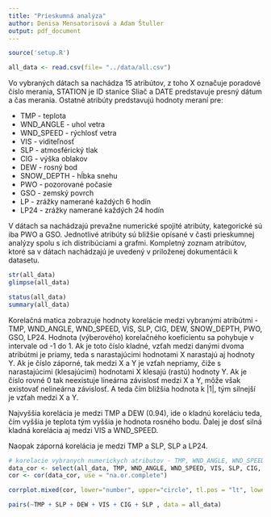 ```yaml
---
title: "Prieskumná analýza"
author: Denisa Mensatorisová a Adam Štuller
output: pdf_document
---
```


```r
source('setup.R')
```

```r
all_data <- read.csv(file= "../data/all.csv")
```


Vo vybraných dátach sa nachádza 15 atribútov, z toho X označuje poradové číslo merania, STATION je ID stanice Sliač a DATE predstavuje presný dátum a čas merania. Ostatné atribúty predstavujú hodnoty meraní pre:

- TMP - teplota
- WND_ANGLE - uhol vetra
- WND_SPEED - rýchlosť vetra
- VIS - viditeľnosť
- SLP - atmosférický tlak
- CIG - výška oblakov
- DEW - rosný bod
- SNOW_DEPTH - hĺbka snehu
- PWO - pozorované počasie
- GSO - zemský povrch
- LP - zrážky namerané každých 6 hodín
- LP24 - zrážky namerané každých 24 hodín

V dátach sa nachádzajú prevažne numerické spojité atribúty, kategorické sú iba PWO a GSO. Jednotlivé atribúty sú bližšie opísané v časti prieskumnej analýzy spolu s ich distribúciami a grafmi. Kompletný zoznam atribútov, ktoré sa v dátach nachádzajú je uvedený v priloženej dokumentácii k datasetu.

```r

str(all_data)
glimpse(all_data)

status(all_data) 
summary(all_data)

```


Korelačná matica zobrazuje hodnoty korelácie medzi vybranými atribútmi - TMP, WND_ANGLE, WND_SPEED, VIS, SLP, CIG, DEW, SNOW_DEPTH, PWO, GSO, LP24. Hodnota (výberového) korelačného koeficientu sa pohybuje v intervale od -1 do 1. Ak je toto číslo kladné, vzťah medzi danými dvoma atribútmi je priamy, teda s narastajúcimi hodnotami X narastajú aj hodnoty Y. Ak je číslo záporné, tak medzi X a Y je vzťah nepriamy, čiže s narastajúcimi (klesajúcimi) hodnotami X klesajú (rastú) hodnoty Y. Ak je číslo rovné 0 tak neexistuje lineárna závislosť medzi X a Y, môže však existovať nelineárna závislosť. A teda čím bližšia hodnota k |1|, tým silnejší je vzťah medzi X a Y.

Najvyššia korelácia je medzi TMP a DEW (0.94), ide o kladnú koreláciu teda, čím vyššia je teplota tým vyššia je hodnota rosného bodu. Ďalej je dosť silná kladná korelácia aj medzi VIS a WND_SPEED.

Naopak záporná korelácia je medzi TMP a SLP, SLP a LP24.


```r
# korelacie vybranych numerickych atributov - TMP, WND_ANGLE, WND_SPEED, VIS, SLP, CIG, DEW, LP
data_cor <- select(all_data, TMP, WND_ANGLE, WND_SPEED, VIS, SLP, CIG, DEW, SNOW_DEPTH, PWO, GSO, LP24)
cor <- cor(data_cor, use = "na.or.complete")

corrplot.mixed(cor, lower="number", upper="circle", tl.pos = "lt", lower.col = "black",number.cex=0.75)

```


```r
pairs(~TMP + SLP + DEW + VIS + CIG + SLP , data = all_data)
```